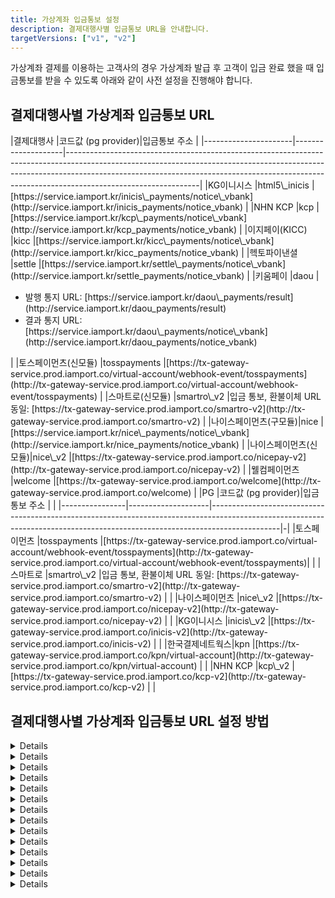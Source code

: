 ```yaml
---
title: 가상계좌 입금통보 설정
description: 결제대행사별 입금통보 URL을 안내합니다.
targetVersions: ["v1", "v2"]
---
```




가상계좌 결제를 이용하는 고객사의 경우 가상계좌 발급 후 고객이 입금 완료 했을 때 입금통보를 받을 수 있도록 아래와 같이 사전 설정을 진행해야 합니다.

## 결제대행사별 가상계좌 입금통보 URL

<VersionGate v="v1">
  |결제대행사            |코드값 (pg provider)|입금통보 주소                                                                                                                                                                                                                                                              |
  |----------------------|--------------------|---------------------------------------------------------------------------------------------------------------------------------------------------------------------------------------------------------------------------------------------------------------------------|
  |KG이니시스            |html5\_inicis       |[https://service.iamport.kr/inicis\_payments/notice\_vbank](http://service.iamport.kr/inicis_payments/notice_vbank)                                                                                                                                                        |
  |NHN KCP               |kcp                 |[https://service.iamport.kr/kcp\_payments/notice\_vbank](http://service.iamport.kr/kcp_payments/notice_vbank)                                                                                                                                                              |
  |이지페이(KICC)        |kicc                |[https://service.iamport.kr/kicc\_payments/notice\_vbank](http://service.iamport.kr/kicc_payments/notice_vbank)                                                                                                                                                            |
  |헥토파이낸셜          |settle              |[https://service.iamport.kr/settle\_payments/notice\_vbank](http://service.iamport.kr/settle_payments/notice_vbank)                                                                                                                                                        |
  |키움페이              |daou                |<ul><li>발행 통지 URL: [https://service.iamport.kr/daou\_payments/result](http://service.iamport.kr/daou_payments/result)</li> <li>결과 통지 URL: [https://service.iamport.kr/daou\_payments/notice\_vbank](http://service.iamport.kr/daou_payments/notice_vbank)</li></ul>|
  |토스페이먼츠(신모듈)  |tosspayments        |[https://tx-gateway-service.prod.iamport.co/virtual-account/webhook-event/tosspayments](http://tx-gateway-service.prod.iamport.co/virtual-account/webhook-event/tosspayments)                                                                                              |
  |스마트로(신모듈)      |smartro\_v2         |입금 통보, 환불이체 URL 동일: [https://tx-gateway-service.prod.iamport.co/smartro-v2](http://tx-gateway-service.prod.iamport.co/smartro-v2)                                                                                                                                |
  |나이스페이먼츠(구모듈)|nice                |[https://service.iamport.kr/nice\_payments/notice\_vbank](http://service.iamport.kr/nice_payments/notice_vbank)                                                                                                                                                            |
  |나이스페이먼츠(신모듈)|nice\_v2            |[https://tx-gateway-service.prod.iamport.co/nicepay-v2](http://tx-gateway-service.prod.iamport.co/nicepay-v2)                                                                                                                                                              |
  |웰컴페이먼츠          |welcome             |[https://tx-gateway-service.prod.iamport.co/welcome](http://tx-gateway-service.prod.iamport.co/welcome)                                                                                                                                                                    |
</VersionGate>

<VersionGate v="v2">
  |PG              |코드값 (pg provider)|입금통보 주소                                                                                                                                                                | |
  |----------------|--------------------|-----------------------------------------------------------------------------------------------------------------------------------------------------------------------------|-|
  |토스페이먼츠    |tosspayments       |[https://tx-gateway-service.prod.iamport.co/virtual-account/webhook-event/tosspayments](http://tx-gateway-service.prod.iamport.co/virtual-account/webhook-event/tosspayments)| |
  |스마트로        |smartro\_v2         |입금 통보, 환불이체 URL 동일: [https://tx-gateway-service.prod.iamport.co/smartro-v2](http://tx-gateway-service.prod.iamport.co/smartro-v2)                                  | |
  |나이스페이먼츠  |nice\_v2            |[https://tx-gateway-service.prod.iamport.co/nicepay-v2](http://tx-gateway-service.prod.iamport.co/nicepay-v2)                                                                | |
  |KG이니시스      |inicis\_v2          |[https://tx-gateway-service.prod.iamport.co/inicis-v2](http://tx-gateway-service.prod.iamport.co/inicis-v2)                                                                  | |
  |한국결제네트웍스|kpn                 |[https://tx-gateway-service.prod.iamport.co/kpn/virtual-account](http://tx-gateway-service.prod.iamport.co/kpn/virtual-account)                                              | |
  |NHN KCP         |kcp\_v2             |[https://tx-gateway-service.prod.iamport.co/kcp-v2](http://tx-gateway-service.prod.iamport.co/kcp-v2)                                                                        | |
</VersionGate>

## 결제대행사별 가상계좌 입금통보 URL 설정 방법

<VersionGate v="v1">
  <Details id="notice-config-inicis">
    <Details.Summary>KG이니시스 설정 방법</Details.Summary>

    <Details.Content>
      1. [KG이니시스 가맹점관리자](http://iniweb.inicis.com/security/login.do) 접속 후 로그인을 합니다.
      2. \[상점정보]→\[계약정보]→\[결제수단 정보]를 클릭합니다.
      3. \[가상계좌] 항목 중 \[입금내역 통보]를 **실시간통보함**으로 설정해주세요.
      4. \[입금통보 URL(IP)]를 `https://service.iamport.kr/inicis_payments/notice_vbank` 로 설정해주세요.
      5. \[통보전문]을 **URL수신사용(일반)** 으로 설정해주세요.
      6. \[채번방식]을 **건별채번**으로 설정해주세요.

      <Figure src={inicie_image1} caption="KG이니시스 가맹점관리자 내 입금통보 URL 설정 화면" />
    </Details.Content>
  </Details>

  <Details id="notice-config-kcp">
    <Details.Summary>KCP 설정 방법</Details.Summary>

    <Details.Content>
      1. \[KCP 파트너관리자]\([https://partner.kcp.co.kr/](http://partner.kcp.co.kr/)) 접속 후 로그인을 합니다.
      2. \[기술관리센터]→\[웹훅(Webhook) 관리]→\[웹훅URL 설정]을 클릭합니다.
      3. \[변경 결제결과URL]을 `https://service.iamport.kr/kcp_payments/notice_vbank`로 설정해주세요.
      4. \[인코딩 설정]을 `UTF-8`로 설정해주세요.

      <Figure src={kcp_image1} caption="KCP 파트너관리자 내 웹훅 URL 설정 화면" />
    </Details.Content>
  </Details>

  <Details id="notice-config-nice">
    <Details.Summary>나이스페이먼츠(구모듈) 설정 방법</Details.Summary>

    <Details.Content>
      1. [나이스페이먼츠 가맹점 관리자](http://npg.nicepay.co.kr/merchant/mkeyMngForm.do) 접속 후 로그인을 합니다.
      2. \[가맹점정보]→\[기본정보]를 클릭합니다.
      3. \[결제데이터통보] 항목에서 **가상계좌**의 \[URL/IP]를 `https://service.iamport.kr/nice_payments/notice_vbank` 로 설정해주세요.
      4. \[재전송 간격]은 1분, \[재전송 횟수]는 3회로 설정해주세요.
      5. \[OK체크] 체크 여부는 선택이며, 체크하지 않아도 무관합니다.

      - 정상적인 입금통보 전송, 재전송을 위해 **암호화 전송 여부, 미전송시 체크를 해제**해야 합니다.
      - 재전송 간격: 최소 1분 \~ 최대 10분까지만 입력 가능합니다.
      - 재전송 횟수: 최소 1회 \~ 최대 10회까지 재전송 가능합니다.(전송 실패 건에 대해 자동 재전송)

      <Figure src={nice_v1_image1} caption="나이스페이먼츠 가맹점 관리자 내 입금통보 URL 설정 화면" />
    </Details.Content>
  </Details>

  <Details id="notice-config-kicc">
    <Details.Summary>이지페이(KICC) 설정 방법</Details.Summary>

    <Details.Content>
      이지페이(KICC) MID 발급 시 입금통보 URL이 자동으로 등록됩니다.
      만약, 가상계좌 입금통보가 정상적으로 동작하지 않는 경우 KICC 영업담당자 혹은 대표 연락처(1644-2004, [easypay\_cs@kicc.co.kr](mailto:easypay_cs@kicc.co.kr))를 통해 \[가상계좌 입금통보 URL] 설정을 확인하시기 바랍니다.
    </Details.Content>
  </Details>

  <Details id="notice-config-settle">
    <Details.Summary>헥토파이낸셜 설정 방법</Details.Summary>

    <Details.Content>
      헥토파이낸셜 MID 발급 후 헥토파이낸셜 담당자 및 기술팀에 메일로 요청해야 합니다.
      [settle\_pgdev@settlebank.co.kr](mailto:settle_pgdev@settlebank.co.kr)(개발팀)에 발급받은 MID 정보와 함께 아래와 같이 메일을 발송하여 요청을 진행해주세요.

      > 헥토파이낸셜의 가상계좌 기능을 이용하기 위해 포트원의 vbank API를 사용하고자 합니다.
      > 관련해서 정상적인 입금확인 절차가 이루어질 수 있도록 지정된 MID에 대한 가상계좌 통보 URL을 설정해 주시기 바랍니다.
      >
      > MID: XXXXXX 입금통보 URL: [https://service.iamport.kr/settle\_payments/notice\_vbank](http://service.iamport.kr/settle_payments/notice_vbank)
      >
      > 설정이 완료되면 회신 부탁드립니다.
    </Details.Content>
  </Details>

  <Details id="notice-config-daou">
    <Details.Summary>키움페이 설정 방법</Details.Summary>

    <Details.Content>
      1. [키움페이 상점관리자](http://agent.kiwoompay.co.kr/) 접속 후 로그인을 합니다.
      2. \[고객지원]→\[기술지원]→\[연동정보설정]를 클릭합니다.
      3. \[CPID]를 선택한 후 \[조회하기]을 클릭합니다.
      4. \[발행 통지 URL]을 [https://service.iamport.kr/daou\_payments/result](http://service.iamport.kr/daou_payments/result)로 설정해주세요.
      5. \[결과 통지 URL]을 [https://service.iamport.kr/daou\_payments/notice\_vbank](http://service.iamport.kr/daou_payments/notice_vbank)로 설정해주세요.

      <Figure src={daou_image1} caption="키움페이 상점관리자 내 입금통보 URL 설정 화면 1" />

      <Figure src={daou_image2} caption="키움페이 상점관리자 내 입금통보 URL 설정 화면 2" />

      <Figure src={daou_image3} caption="키움페이 상점관리자 내 입금통보 URL 설정 화면 3" />
    </Details.Content>
  </Details>

  <Details id="notice-config-welcome">
    <Details.Summary>웰컴페이먼츠 설정 방법</Details.Summary>

    <Details.Content>
      1. [웰컴페이먼츠 관리자시스템](http://wbiz.paywelcome.co.kr/) 접속 후 로그인을 합니다.
      2. \[상점정보]→\[계약정보]→\[결제수단 정보]를 클릭합니다.
      3. \[가상계좌] 항목 중 \[입금내역 통보]를 **실시간통보함**으로 설정해주세요.
      4. \[입금통보 URL(IP)]를 `https://tx-gateway-service.prod.iamport.co/welcome`로 설정해주세요.
      5. \[통보전문]을 **URL수신사용(일반)** 으로 설정해주세요.

      <Figure src={welcome_image1} caption="웰컴페이먼츠 관리자시스템 내 입금통보 URL 설정 화면 1" />

      <Figure src={welcome_image2} caption="웰컴페이먼츠 관리자시스템 내 입금통보 URL 설정 화면 2" />
    </Details.Content>
  </Details>
</VersionGate>

<Details id="notice-config-ksnet">
  <Details.Summary>KSNET 설정 방법</Details.Summary>

  <Details.Content>
    KSNET은 포트원을 통해 발급된 MID에 대해 자동으로 입금통보 URL이 설정됩니다.
    만약 입금통보를 받지 못하는 경우 KSNET 담당자에게 메일을 통해 확인 요청 후 변경이 필요합니다.
  </Details.Content>
</Details>

<Details id="notice-config-tosspayments">
  <Details.Summary>토스페이먼츠(신모듈) 설정 방법</Details.Summary>

  <Details.Content>
    1. [토스페이먼츠 개발자센터](http://developers.tosspayments.com/) 접속 후 로그인을 합니다.
    2. \[내 개발정보]를 클릭합니다.
    3. \[상점]을 선택한 후 \[웹훅]을 클릭합니다.
    4. \[+ 웹훅 등록하기]를 클릭합니다.
    5. \[이름]을 입력하고, \[URL]은 `https://tx-gateway-service.prod.iamport.co/virtual-account/webhook-event/tosspayments`로 설정해주세요.
    6. \[구독할 이벤트]에서 `DEPOSIT_CALLBACK`을 체크한 후 \[등록하기]를 클릭합니다.

    <Figure src={tosspayments_image1} caption="토스페이먼츠 개발자센터 내 입금통보 URL 설정 화면 1" />

    <Figure src={tosspayments_image2} caption="토스페이먼츠 개발자센터 내 입금통보 URL 설정 화면 2" />
  </Details.Content>
</Details>

<Details id="notice-config-nice_v2">
  <Details.Summary>나이스페이먼츠(신모듈) 설정 방법</Details.Summary>

  <Details.Content>
    1. [나이스페이먼츠 가맹점 관리자](http://npg.nicepay.co.kr/merchant/mkeyMngForm.do) 접속 후 로그인을 합니다.
    2. \[가맹점정보]→\[기본정보]를 클릭합니다.
    3. \[결제데이터통보] 항목에서 **가상계좌**의 \[URL/IP]를 `https://tx-gateway-service.prod.iamport.co/nicepay-v2` 로 설정해주세요.
    4. \[재전송 간격]은 1분, \[재전송 횟수]는 3회로 설정해주세요.
    5. \[OK체크] 체크 여부는 선택이며, 체크하지 않아도 무관합니다.

    - 정상적인 입금통보 전송, 재전송을 위해 **암호화 전송 여부, 미전송시 체크를 해제**해야 합니다.
    - 재전송 간격: 최소 1분 \~ 최대 10분까지만 입력 가능합니다.
    - 재전송 횟수: 최소 1회 \~ 최대 10회까지 재전송 가능합니다.(전송 실패 건에 대해 자동 재전송)

    <Figure src={nice_v2_image1} caption="나이스페이먼츠 가맹점 관리자 내 입금통보 URL 설정 화면 " />
  </Details.Content>
</Details>

<Details id="notice-config-smartro_v2">
  <Details.Summary>스마트로(신모듈) 설정 방법</Details.Summary>

  <Details.Content>
    1. [스마트로 스마일비즈](http://www.smilebiz.co.kr/index.html) 접속 후 로그인을 합니다.
    2. \[가맹점정보]→\[기본정보]를 클릭합니다.
    3. \[결제 데이터 통보] 항목 중 \[가상계좌] 및 \[환불]항목에 다음과 같이 설정해주세요.
    4. \[통보 티입]은 **신통보** 를 선택합니다.
    5. \[인코딩 타입]은 **UTF-8** 를 선택합니다.
    6. \[URL/IP]는 `https://tx-gateway-service.prod.iamport.co/smartro-v2`로 입력해주세요.
    7. \[재전송 간격]은 1분, \[재전송 횟수]는 5회로 입력한 후 \[저장]을 클릭합니다.

    - 재전송 간격: 최소 1분 \~ 최대 10분까지만 입력 가능합니다.
    - 재전송 횟수: 최소 1회 \~ 최대 10회까지 재전송 가능합니다.(전송 실패 건에 대해 자동 재전송)

    <Figure src={smartro_image1} caption="스마트로 스마일비즈 내 입금통보 URL 설정 화면" />
  </Details.Content>
</Details>

<VersionGate v="v2">
  <Details id="notice-config-inicis">
    <Details.Summary>KG이니시스 설정 방법</Details.Summary>

    <Details.Content>
      1. [KG이니시스 가맹점관리자](http://iniweb.inicis.com/security/login.do) 접속 후 로그인을 합니다.
      2. \[상점정보]→\[계약정보]→\[결제수단 정보]를 클릭합니다.
      3. \[가상계좌] 항목 중 \[입금내역 통보]를 **실시간통보함**으로 설정해주세요.
      4. \[입금통보 URL(IP)]를 `https://tx-gateway-service.prod.iamport.co/inicis-v2` 로 설정해주세요.
      5. \[통보전문]을 **URL수신사용(일반)** 으로 설정해주세요.
      6. \[채번방식]을 **건별채번**으로 설정해주세요.

      <Figure src={inicie_image1} caption="KG이니시스 가맹점관리자 내 입금통보 URL 설정 화면" />
    </Details.Content>
  </Details>
</VersionGate>

<VersionGate v="v2">
  <Details>
    <Details.Summary>한국결제네트웍스(KPN) 설정 방법</Details.Summary>

    <Details.Content>
      한국결제네트웍스(KPN)는 계약 이후, 발급된 MID에 대해 **가상계좌 백노티 기능**을 별도로 요청해야 합니다.

      한국결제네트웍스(KPN) 담당자에게 MID 정보와 함께 입금 통보 URL을 전달하여 가상계좌 백노티 기능 요청을 진행해주세요.

      만약 입금통보를 받지 못하는 경우 한국결제네트웍스(KPN) 담당자에게 메일을 통해 확인 요청 후 변경이 필요합니다.
    </Details.Content>
  </Details>
</VersionGate>

<VersionGate v="v2">
  <Details>
    <Details.Summary>NHN KCP 설정 방법</Details.Summary>

    <Details.Content>
      1. [KCP 파트너관리자](http://partner.kcp.co.kr) 접속 후 로그인을 합니다.
      2. \[기술관리센터]→\[웹훅(Webhook) 관리]→\[웹훅URL 설정]을 클릭합니다.
      3. \[웹훅 URL]을 `https://tx-gateway-service.prod.iamport.co/kcp-v2`로 설정해주세요.
      4. \[인코딩 설정]을 `UTF-8`로 설정해주세요.
      5. \[저장]을 클릭합니다.

      <Figure src={kcp_v2_image} caption="KCP 파트너관리자 내 웹훅 URL 설정 화면" />
    </Details.Content>
  </Details>
</VersionGate>
